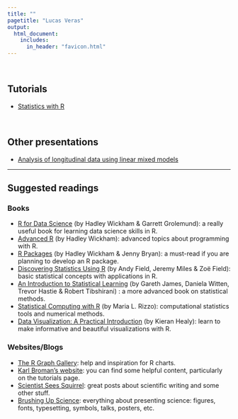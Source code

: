 ```yaml
---
title: ""  
pagetitle: "Lucas Veras"
output: 
  html_document:
    includes:
      in_header: "favicon.html"
---
```


<br>

## Tutorials

* [Statistics with R](rstats.html)

<br>

## Other presentations

* [Analysis of longitudinal data using linear mixed models](https://lveras.com/tutorials/lmm/slides.html)

---

## Suggested readings

### Books

* [R for Data Science](https://r4ds.had.co.nz) (by Hadley Wickham & Garrett Grolemund): a really useful book for learning data science skills in R.
* [Advanced R](https://adv-r.hadley.nz) (by Hadley Wickham): advanced topics about programming with R.
* [R Packages](https://r-pkgs.org) (by Hadley Wickham & Jenny Bryan): a must-read if you are planning to develop an R package.
* [Discovering Statistics Using R](https://www.discoveringstatistics.com/books/discovering-statistics-using-r/) (by Andy Field, Jeremy Miles & Zoë Field): basic statistical concepts with applications in R.
* [An Introduction to Statistical Learning](https://www.statlearning.com) (by Gareth James, Daniela Witten, Trevor Hastie & Robert Tibshirani) : a more advanced book on statistical methods.
* [Statistical Computing with R](https://www.routledge.com/Statistical-Computing-with-R-Second-Edition/Rizzo/p/book/9781466553323) (by Maria L. Rizzo): computational statistics tools and numerical methods.
* [Data Visualization: A Practical Introduction](https://socviz.co) (by Kieran Healy): learn to make informative and beautiful visualizations with R.

### Websites/Blogs
* [The R Graph Gallery](https://www.r-graph-gallery.com): help and inspiration for R charts.
* [Karl Broman's website](https://kbroman.org): you can find some helpful content, particularly on the tutorials page.
* [Scientist Sees Squirrel](https://scientistseessquirrel.wordpress.com): great posts about scientific writing and some other stuff.
* [Brushing Up Science](https://brushingupscience.com): everything about presenting science: figures, fonts, typesetting, symbols, talks, posters, etc.